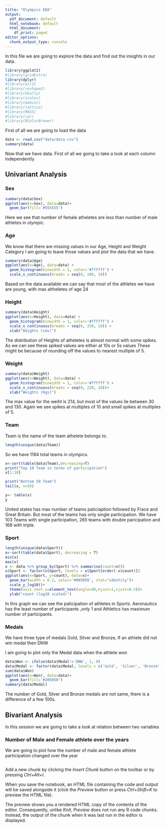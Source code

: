 ---
title: "Olympics EDA"
output:
  pdf_document: default
  html_notebook: default
  html_document:
    df_print: paged
editor_options:
  chunk_output_type: console
---

In this file we are going to explore the data and find out the insights in our 
data.

```{r echo=FALSE, warning=FALSE}

library(ggplot2)
#library(gridExtra)
library(dplyr)
#library(alr3)
#library(reshape2)
#library(GGally)
#library(scales)
#library(memisc)
#library(lattice)
#library(MASS)
#library(car)
#library(RColorBrewer)

```

First of all we are going to load the data

```{r echo=FALSE, warning=FALSE}
data <- read.csv("data/data.csv")
summary(data)
```

Now that we have data. First of all we going to take a look at each column 
independently

## Univariant Analysis

### Sex

```{r}
summary(data$Sex)
ggplot(aes(x=Sex), data=data)+
  geom_bar(fill='#555555')
```
Here we see that number of female atheletes are less than number of male 
athletes in olympic.

### Age

We know that there are missing values in our Age, Height and Weight Category
I am going to leave those values and plot the data that we have.

```{r}
summary(data$Age)
ggplot(aes(x=Age), data=data) +
  geom_histogram(binwidth = 1, color='#ffffff') +
  scale_x_continuous(breaks = seq(0, 100, 10))
```

Based on the data available we can say that most of the athletes we have are 
young, with max altheletes of age 24

### Height

```{r}
summary(data$Height)
ggplot(aes(x=Height), data=data) +
  geom_histogram(binwidth = 1, color='#ffffff') +
  scale_x_continuous(breaks = seq(0, 250, 10)) +
  xlab("Heights (cms)")
```

The distribution of Heights of atheletes is almost normal with some spikes.
As we can see these spiked values are either at 10s or 5s values These might 
be because of rounding off the values to nearest multiple of 5.

### Weight

```{r}
summary(data$Weight)
ggplot(aes(x=Weight), data=data) +
  geom_histogram(binwidth = 1, color='#ffffff') +
  scale_x_continuous(breaks = seq(0, 220, 10))+
  xlab("Weights (Kgs)")
```
The max value for the weiht is 214, but most of the values lie between 
30 and 130. Again we see spikes at multiples of 10 and small spikes at multiples
of 5.

### Team

Team is the name of the team athelete belongs to.

```{r}
length(unique(data$Team))
```

So we have 1184 total teams in olympics.

```{r}
x<-sort(table(data$Team),decreasing=T)
print("Top 10 Team in terms of participation")
x[1:10]

print("Bottom 50 Team")
tail(x, n=50)

y<- table(x)
y
```
United states has max number of teams paticiaption followed by Frace and Great
Britain. But most of the teams has only single participation. We have 103 Teams 
with single participation, 265 teams with double paricipation and 168 with
triple.

### Sport

```{r}
length(unique(data$Sport))
x<-sort(table(data$Sport), decreasing = T)
min(x)
max(x)
x <- data %>% group_by(Sport) %>% summarise(count=n())
x$Sport <- factor(x$Sport, levels = x$Sport[order(-x$count)])
ggplot(aes(x=Sport, y=count), data=x)+
  geom_bar(width = 0.2, color='#005050', stat="identity")+
  scale_y_log10()+
  theme(axis.text.x=element_text(angle=90,hjust=1,vjust=0.5))+
  ylab("count (log10 scaled)")

```

In this graph we can see the paticipation of athletes in Sports. Aeronautics has
the least number of participants ,only 1 and Athletics has maximum number of 
participants.


### Medals

We have three type of medals Gold, Silver and Bronze, If an athlete did not win
medal then DNW

I am going to plot only the Medal data when the athlete won

```{r}
data$Won <- ifelse(data$Medal!='DNW', 1, 0)
data$Medal <- factor(data$Medal, levels = c('Gold', 'Silver', 'Bronze', 'DNW'))
sum(data$Won)
ggplot(aes(x=Won), data=data)+
  geom_bar(fill='#205050') 
summary(data$Medal)
```

The number of Gold, Silver and Bronze medals are not same, there is a difference 
of a few 100s.

## Bivariant Analysis

In this session we are going to take a look at relation between two variables

### Number of Male and Female athlete over the years

We are going to plot how the number of male and female athlete participation 
changed over the year

```{r}

```



Add a new chunk by clicking the *Insert Chunk* button on the toolbar or by pressing *Ctrl+Alt+I*.

When you save the notebook, an HTML file containing the code and output will be saved alongside it (click the *Preview* button or press *Ctrl+Shift+K* to preview the HTML file).

The preview shows you a rendered HTML copy of the contents of the editor. Consequently, unlike *Knit*, *Preview* does not run any R code chunks. Instead, the output of the chunk when it was last run in the editor is displayed.
 